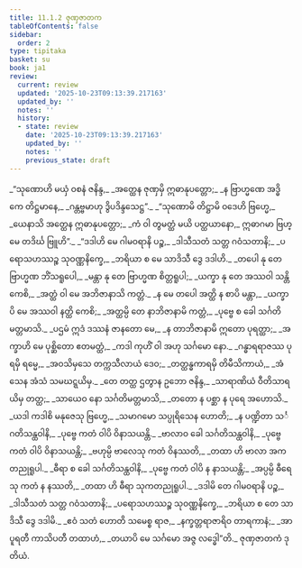 ```yaml
---
title: 11.1.2 ဇုဏှဇာတက
tableOfContents: false
sidebar:
  order: 2
type: tipitaka
basket: su
book: ja1
review:
  current: review
  updated: '2025-10-23T09:13:39.217163'
  updated_by: ''
  notes: ''
  history:
  - state: review
    date: '2025-10-23T09:13:39.217163'
    updated_by: ''
    notes: ''
    previous_state: draft
---
```



<ReviewStatus review={frontmatter.review} showDetails={true} />

<HypothesisAnnotation frontmatter={frontmatter} />

<DynamicBreadcrumb />

<Division number="13" book="ja1" e="ch" v="22" p="227">

<Paragraph number="2120" type="verses" book="ja1">
_“သုဏောဟိ မယှံ ဝစနံ ဇနိန္ဒ,_  
_အတ္ထေန ဇုဏှမှိ ဣဓာနုပတ္တော;_  
_န ဗြာဟ္မဏေ အဒ္ဓိကေ တိဋ္ဌမာနေ,_  
_ဂန္တဗ္ဗမာဟု ဒွိပဒိန္ဒသေဋ္ဌ”._  

</Paragraph>

</Division>
<Division number="14" book="ja1" e="ch" v="22" p="227">

<Paragraph number="2121" type="verses" book="ja1">
_“သုဏောမိ တိဋ္ဌာမိ ဝဒေဟိ ဗြဟ္မေ,_  
_ယေနာသိ အတ္ထေန ဣဓာနုပတ္တော;_  
_ကံ ဝါ တွမတ္ထံ မယိ ပတ္ထယာနော,_  
ဣဓာဂမာ ဗြဟ္မေ တဒိင်္ဃ ဗြူဟိ”._  

</Paragraph>

</Division>
<Division number="15" book="ja1" e="ch" v="22" p="227">

<Paragraph number="2122" type="verses" book="ja1">
_“ဒဒါဟိ မေ ဂါမဝရာနိ ပဉ္စ,_  
_ဒါသီသတံ သတ္တ ဂဝံသတာနိ;_  
_ပရောသဟဿဉ္စ သုဝဏ္ဏနိက္ခေ,_  
_ဘရိယာ စ မေ သာဒိသီ ဒွေ ဒဒါဟိ._  

</Paragraph>

</Division>
<Division number="16" book="ja1" e="ch" v="22" p="227">

<Paragraph number="2123" type="verses" book="ja1">
_တပေါ နု တေ ဗြာဟ္မဏ ဘိံသရူပေါ,_  
_မန္တာ နု တေ ဗြာဟ္မဏ စိတ္တရူပါ;_  
_ယက္ခာ နု တေ အဿဝါ သန္တိ ကေစိ,_  
_အတ္ထံ ဝါ မေ အဘိဇာနာသိ ကတ္တံ._  

</Paragraph>

</Division>
<Division number="17" book="ja1" e="ch" v="22" p="228">

<Paragraph number="2124" type="verses" book="ja1">
_န မေ တပေါ အတ္ထိ န စာပိ မန္တာ,_  
_ယက္ခာပိ မေ အဿဝါ နတ္ထိ ကေစိ;_  
_အတ္ထမ္ပိ တေ နာဘိဇာနာမိ ကတ္တံ,_  
_ပုဗ္ဗေ စ ခေါ သင်္ဂတိမတ္တမာသိ._  

</Paragraph>

</Division>
<Division number="18" book="ja1" e="ch" v="22" p="228">

<Paragraph number="2125" type="verses" book="ja1">
_ပဌမံ ဣဒံ ဒဿနံ ဇာနတော မေ,_  
_န တာဘိဇာနာမိ ဣတော ပုရတ္ထာ;_  
_အက္ခာဟိ မေ ပုစ္ဆိတော ဧတမတ္ထံ,_  
_ကဒါ ကုဟိံ ဝါ အဟု သင်္ဂမော နော._  

</Paragraph>

</Division>
<Division number="19" book="ja1" e="ch" v="22" p="228">

<Paragraph number="2126" type="verses" book="ja1">
_ဂန္ဓာရရာဇဿ ပုရမှိ ရမ္မေ,_  
_အဝသိမှသေ တက္ကသီလာယံ ဒေဝ;_  
_တတ္ထန္ဓကာရမှိ တိမီသိကာယံ,_  
_အံသေန အံသံ သမဃဋ္ဋယိမှ._  

</Paragraph>

</Division>
<Division number="20" book="ja1" e="ch" v="22" p="228">

<Paragraph number="2127" type="verses" book="ja1">
_တေ တတ္ထ ဌတွာန ဥဘော ဇနိန္ဒ,_  
_သာရာဏိယံ ဝီတိသာရယိမှ တတ္ထ;_  
_သာယေဝ နော သင်္ဂတိမတ္တမာသိ,_  
_တတော န ပစ္ဆာ န ပုရေ အဟောသိ._  

</Paragraph>

</Division>
<Division number="21" book="ja1" e="ch" v="22" p="228">

<Paragraph number="2128" type="verses" book="ja1">
_ယဒါ ကဒါစိ မနုဇေသု ဗြဟ္မေ,_  
_သမာဂမော သပ္ပုရိသေန ဟောတိ;_  
_န ပဏ္ဍိတာ သင်္ဂတိသန္ထဝါနိ,_  
_ပုဗ္ဗေ ကတံ ဝါပိ ဝိနာသယန္တိ._  

</Paragraph>

</Division>
<Division number="22" book="ja1" e="ch" v="22" p="228">

<Paragraph number="2129" type="verses" book="ja1">
_ဗာလာဝ ခေါ သင်္ဂတိသန္ထဝါနိ,_  
_ပုဗ္ဗေ ကတံ ဝါပိ ဝိနာသယန္တိ;_  
_ဗဟုမ္ပိ ဗာလေသု ကတံ ဝိနဿတိ,_  
_တထာ ဟိ ဗာလာ အကတညုရူပါ._  

</Paragraph>

</Division>
<Division number="23" book="ja1" e="ch" v="22" p="228">

<Paragraph number="2130" type="verses" book="ja1">
_ဓီရာ စ ခေါ သင်္ဂတိသန္ထဝါနိ,_  
_ပုဗ္ဗေ ကတံ ဝါပိ န နာသယန္တိ;_  
_အပ္ပမ္ပိ ဓီရေသု ကတံ န နဿတိ,_  
_တထာ ဟိ ဓီရာ သုကတညုရူပါ._  

</Paragraph>

</Division>
<Division number="24" book="ja1" e="ch" v="22" p="229">

<Paragraph number="2131" type="verses" book="ja1">
_ဒဒါမိ တေ ဂါမဝရာနိ ပဉ္စ,_  
_ဒါသီသတံ သတ္တ ဂဝံသတာနိ;_  
_ပရောသဟဿဉ္စ သုဝဏ္ဏနိက္ခေ,_  
_ဘရိယာ စ တေ သာဒိသီ ဒွေ ဒဒါမိ._  

</Paragraph>

</Division>
<Division number="25" book="ja1" e="ch" v="22" p="229">

<Paragraph number="2132" type="verses" book="ja1">
_ဧဝံ သတံ ဟောတိ သမေစ္စ ရာဇ,_  
_နက္ခတ္တရာဇာရိဝ တာရကာနံ;_  
_အာပူရတီ ကာသိပတီ တထာဟံ,_  
_တယာပိ မေ သင်္ဂမော အဇ္ဇ လဒ္ဓေါ”တိ._  


</Paragraph>
</Division>

<Paragraph number="2133" type="center" book="ja1">
ဇုဏှဇာတကံ ဒုတိယံ.
</Paragraph>